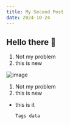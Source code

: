 ```yaml
---
title: My Second Post
date: 2024-10-24
---
```


## Hello there 👋

1. Not my problem
2. this is new

![image](https://images.unsplash.com/photo-1498050108023-c5249f4df085?q=80&w=1472&auto=format&fit=crop&ixlib=rb-4.0.3&ixid=M3wxMjA3fDB8MHxwaG90by1wYWdlfHx8fGVufDB8fHx8fA%3D%3D)

1. Not my problem
2. this is new

- this is it

  `Tags data`
